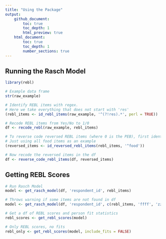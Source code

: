 ```yaml
---
title: "Using the Package"
output: 
    github_document:
        toc: true
        toc_depth: 1
        html_preview: true
    html_document:
        toc: true
        toc_depth: 1
        number_sections: true
---
```


## Running the Rasch Model

```r
library(rebl)

# Example data frame
str(raw_example)

# Identify REBL items with regex. 
# Here we take everything that does not start with 'res'
(rebl_items <- id_rebl_items(raw_example, '^(?!res).*', perl = TRUE))

# Recode REBL items from Yes/No to 1/0
df <- recode_rebl(raw_example, rebl_items)

# To reverse code reversed REBL items (where 0 is the PEB), first identify them.
# Just using all food items as an example
(reversed_items <- id_reversed_rebl_items(rebl_items, '^food'))

# Now recode the reversed items in the df
df <- reverse_code_rebl_items(df, reversed_items)
```

## Getting REBL Scores

```r
# Run Rasch Model
model <- get_rasch_model(df, 'respondent_id', rebl_items)

# Throws warning if some items are not found in df
model <- get_rasch_model(df, 'respondent_id', c(rebl_items, 'ffff', 'zzzz'))

# Get a df of REBL scores and person fit statistics
rebl_scores <- get_rebl_scores(model)

# Only REBL scores, no fits
rebl_only <- get_rebl_scores(model, include_fits = FALSE)
```
